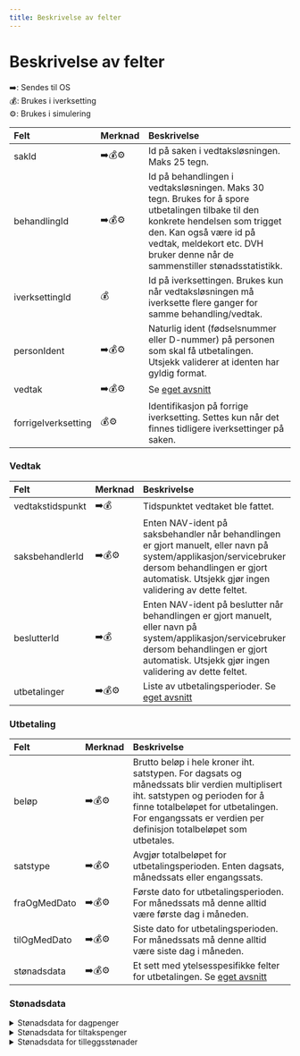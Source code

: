 ```yaml
---
title: Beskrivelse av felter
---
```


# Beskrivelse av felter

➡️: Sendes til OS<br/>
💰: Brukes i iverksetting<br/>
⚙️: Brukes i simulering<br/>


| Felt                | Merknad | Beskrivelse                                                                                                                                                                                                                                  |
|:--------------------|:--------|:---------------------------------------------------------------------------------------------------------------------------------------------------------------------------------------------------------------------------------------------|
| sakId               | ➡️💰⚙️  | Id på saken i vedtaksløsningen. Maks 25 tegn.                                                                                                                                                                                                |
| behandlingId        | ➡️💰⚙️  | Id på behandlingen i vedtaksløsningen. Maks 30 tegn. Brukes for å spore utbetalingen tilbake til den konkrete hendelsen som trigget den. Kan også være id på vedtak, meldekort etc. DVH bruker denne når de sammenstiller stønadsstatistikk. |
| iverksettingId      | 💰      | Id på iverksettingen. Brukes kun når vedtaksløsningen må iverksette flere ganger for samme behandling/vedtak.                                                                                                  |
| personIdent         | ➡️💰⚙️  | Naturlig ident (fødselsnummer eller D-nummer) på personen som skal få utbetalingen. Utsjekk validerer at identen har gyldig format.                                                                                                          |
| vedtak              | ➡️💰⚙️  | Se [eget avsnitt](#vedtak)                                                                                                                                                                                                                   |
| forrigeIverksetting | 💰⚙️    | Identifikasjon på forrige iverksetting. Settes kun når det finnes tidligere iverksettinger på saken.                                                                              |

### Vedtak

| Felt             | Merknad | Beskrivelse                                                                                                                                                                                                |
|:-----------------|:--------|:-----------------------------------------------------------------------------------------------------------------------------------------------------------------------------------------------------------|
| vedtakstidspunkt | ➡️💰    | Tidspunktet vedtaket ble fattet.                                                                                                                                                                           |
| saksbehandlerId  | ➡️💰⚙️  | Enten NAV-ident på saksbehandler når behandlingen er gjort manuelt, eller navn på system/applikasjon/servicebruker dersom behandlingen er gjort automatisk. Utsjekk gjør ingen validering av dette feltet. |
| beslutterId      | ➡️💰    | Enten NAV-ident på beslutter når behandlingen er gjort manuelt, eller navn på system/applikasjon/servicebruker dersom behandlingen er gjort automatisk. Utsjekk gjør ingen validering av dette feltet.     |
| utbetalinger     | ➡️💰⚙️  | Liste av utbetalingsperioder. Se [eget avsnitt](#utbetaling)                                                                                                                                               |


### Utbetaling

| Felt         | Merknad | Beskrivelse                                                                                                                                                                                                                                |
|:-------------|:--------|:-------------------------------------------------------------------------------------------------------------------------------------------------------------------------------------------------------------------------------------------|
| beløp        | ➡️💰⚙️  | Brutto beløp i hele kroner iht. satstypen. For dagsats og månedssats blir verdien multiplisert iht. satstypen og perioden for å finne totalbeløpet for utbetalingen. For engangssats er verdien per definisjon totalbeløpet som utbetales. |
| satstype     | ➡️💰⚙️  | Avgjør totalbeløpet for utbetalingsperioden. Enten dagsats, månedssats eller engangssats.                                                                                                                                                  |
| fraOgMedDato | ➡️💰⚙️  | Første dato for utbetalingsperioden. For månedssats må denne alltid være første dag i måneden.                                                                                                                                            |
| tilOgMedDato | ➡️💰⚙️  | Siste dato for utbetalingsperioden. For månedssats må denne alltid være siste dag i måneden.                                                                                                                                             |
| stønadsdata  | ➡️💰⚙️  | Et sett med ytelsesspesifikke felter for utbetalingen. Se [eget avsnitt](#stønadsdata)                                                                                                                                                     |

### Stønadsdata

<details>
  <summary>Stønadsdata for dagpenger</summary>

  | Felt         | Merknad | Beskrivelse                                                                                                              |
  |:-------------|:--------|:-------------------------------------------------------------------------------------------------------------------------|
  | stønadstype  | ➡️💰⚙️  | Representerer rettighetstypene Ordinær arbeidssøker, Permittert, Permittert fra fiskeindustri og EØS.                  |
  | ferietillegg | ➡️💰⚙️  | Settes når utbetalingen er et ferietillegg. Kan være enten ordinært ferietillegg eller ferietillegg til en avdød person. |

</details>

<details>
  <summary>Stønadsdata for tiltakspenger</summary>
  | Felt             | Merknad | Beskrivelse                                                             |
  |:-----------------|:--------|:------------------------------------------------------------------------|
  | stønadstype      | ➡️💰⚙️  | Representerer tiltakstypen.                                             |
  | barnetillegg     | ➡️💰⚙️  | Settes til true når utbetalingsperioden gjelder et barnetillegg.        |
  | brukersNavKontor | ➡️💰⚙️  | Enhetsnummeret på NAV-kontoret som brukeren tilhører. Må være 4-sifret. |
</details>

<details>
  <summary>Stønadsdata for tilleggsstønader</summary>
  | Felt             | Merknad | Beskrivelse                                                                                            |
  |:-----------------|:--------|:-------------------------------------------------------------------------------------------------------|
  | stønadstype      | ➡️💰⚙️  | Representerer hvilken stønad utbetalingen gjelder samt visse undergrupper innenfor hver stønad.        |
  | brukersNavKontor | ➡️💰⚙️  | Enhetsnummeret på NAV-kontoret som brukeren tilhører. Må være 4-sifret. Settes kun for reisestønadene. |
</details>